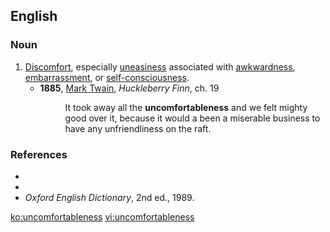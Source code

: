 ==English==

===Noun===
{{en-noun|-}}

# [[discomfort|Discomfort]], especially [[uneasiness]] associated with [[awkwardness]], [[embarrassment]], or [[self-consciousness]].
#* '''1885''', [[w:Mark_Twain|Mark Twain]], ''Huckleberry Finn'', ch. 19
#*: It took away all the '''uncomfortableness''' and we felt mighty good over it, because it would a been a miserable business to have any unfriendliness on the raft.

===References===
* {{R:Webster 1828}}
* {{R:Dictionary.com}}
* ''Oxford English Dictionary'', 2nd ed., 1989.

[[ko:uncomfortableness]]
[[vi:uncomfortableness]]